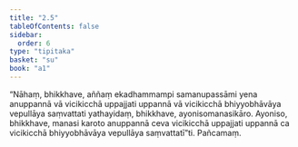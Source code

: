 ```yaml
---
title: "2.5"
tableOfContents: false
sidebar:
  order: 6
type: "tipitaka"
basket: "su"
book: "a1"
---
```



<DynamicBreadcrumb />

<Division number="15" book="a1" bookNo="15" page="3">

<Paragraph number="32" book="a1">
“Nāhaṃ, bhikkhave, aññaṃ ekadhammampi samanupassāmi yena anuppannā vā vicikicchā uppajjati uppannā vā vicikicchā bhiyyobhāvāya vepullāya saṃvattati yathayidaṃ, bhikkhave, ayonisomanasikāro. Ayoniso, bhikkhave, manasi karoto anuppannā ceva vicikicchā uppajjati uppannā ca vicikicchā bhiyyobhāvāya vepullāya saṃvattatī”ti.

</Paragraph>
</Division>

<Paragraph number="33" type="center" book="a1">
Pañcamaṃ.
</Paragraph>